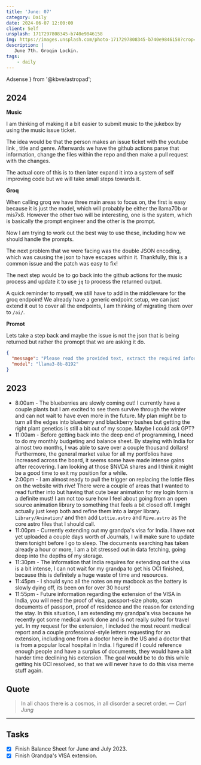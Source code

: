 ```yaml
---
title: 'June: 07'
category: Daily
date: 2024-06-07 12:00:00
client: Self
unsplash: 1717297808345-b740e9846158
img: https://images.unsplash.com/photo-1717297808345-b740e9846158?crop=entropy&cs=srgb&fm=jpg&ixid=MnwzNjM5Nzd8MHwxfHJhbmRvbXx8fHx8fHx8fDE2ODE3NDg2ODY&ixlib=rb-4.0.3&q=85
description: |
   June 7th. Groqin Lockin.
tags:
    - daily
---
```


  Adsense
} from '@kbve/astropad';


## 2024

**Music**

I am thinking of making it a bit easier to submit music to the jukebox by using the music issue ticket.

The idea would be that the person makes an issue ticket with the youtube link , title and genre.
Afterwards we have the github actions parse that information, change the files within the repo and then make a pull request with the changes.

The actual core of this is to then later expand it into a system of self improving code but we will take small steps towards it.

**Groq**

When calling groq we have three main areas to focus on, the first is easy because it is just the model, which will probably be either the llama70b or mis7x8.
However the other two will be interesting, one is the system, which is basically the prompt engineer and the other is the prompt.

Now I am trying to work out the best way to use these, including how we should handle the prompts.

The next problem that we were facing was the double JSON encoding, which was causing the json to have escapes within it.
Thankfully, this is a common issue and the patch was easy to fix!

The next step would be to go back into the github actions for the music process and update it to use `jq` to process the returned output.

A quick reminder to myself, we still have to add in the middleware for the groq endpoint!
We already have a generic endpoint setup, we can just extend it out to cover all the endpoints, I am thinking of migrating them over to `/ai/`.

**Promot**

Lets take a step back and maybe the issue is not the json that is being returned but rather the promopt that we are asking it do.

```json
{
  "message": "Please read the provided text, extract the required information, sanitize the title, and fill it into the specified command format. The title should only contain numbers, letters, and the characters () . and -.\n\n**Input:**\n```\n\n**Fill out the Form**\n\nYouTube Link: https://www.youtube.com/watch?v=ODXq4FtS-ys\nTitle: Hippie Sabotage - The Best of Chill Music (Mix)\nGenre: lofihiphop\n\n## Human\n\nFor supported genres, please visit [Music](https://kbve.com/music/)\nPick only one of the different genres!\ndnb, chillstep, lofihiphop, nujazz, electroswing, edm, rock\n\n\n```\n\n**Output:**\n\n```bash\n./kbve.sh -nx kbve.com:music --args=\"--file=lofihiphop --title='Hippie Sabotage - The Best of Chill Music (Mix)' --ytid=ODXq4FtS-ys\"```\n\nHere is the template for the command:\n```\n./kbve.sh -nx kbve.com:music --args=\"--file=[insert file/genre here] --title='[insert sanitized title here]' --ytid=[insert YouTube ID here]\"```\n\nEnsure to:\n1. Extract the `File/Genre`, `Title`, and `YouTube ID` from the text.\n2. Sanitize the `Title` to only include numbers, letters, and the characters () . and -.\n3. Only acceptable genres/file are dnb, chillstep, lofihiphop, nujazz, electroswing, edm, rock\n4. Fill in the command template with the extracted and sanitized values.\n\n**Example Input:**\n```text\nFile/Genre: jazz\nTitle: Louis Armstrong - What a Wonderful World (Jazz Remix)\nYouTube ID: abc12345```\n\n**Example Output:**\n```bash\n./kbve.sh -nx kbve.com:music --args=\"--file=jazz --title='Louis Armstrong - What a Wonderful World (Jazz Remix)' --ytid=abc12345\"```\n\n**Your Task:**\nPlease parse the provided text below and generate the command.\n\n**Input:**\n```text\n${{ github.event.issue.body }}\n```\n\n**Output:**\n```bash\n```\nTry to give the output in valid JSON.",
  "model": "llama3-8b-8192"
}

```

## 2023

- 8:00am - The blueberries are slowly coming out! I currently have a couple plants but I am excited to see them survive through the winter and can not wait to have even more in the future. My plan might be to turn all the edges into blueberry and blackberry bushes but getting the right plant genetics is still a bit out of my scope. Maybe I could ask GPT?
- 11:00am - Before getting back into the deep end of programming, I need to do my monthly budgeting and balance sheet. By staying with India for almost two months, I was able to save over a couple thousand dollars! Furthermore, the general market value for all my portfolios have increased across the board, it seems some have made intense gains after recovering. I am looking at those $NVDA shares and I think it might be a good time to exit my position for a while.
- 2:00pm - I am almost ready to pull the trigger on replacing the lottie files on the website with rive! There were a couple of areas that I wanted to read further into but having that cute bear animation for my login form is a definite must! I am not too sure how I feel about going from an open source animation library to something that feels a bit closed off. I might actually just keep both and refine them into a larger library. `Library/Animation/` and then add `Lottie.astro` and `Rive.astro` as the core astro files that I should call.
- 11:00pm - Currently extending out my grandpa's visa for India. I have not yet uploaded a couple days worth of Journals, I will make sure to update them tonight before I go to sleep. The documents searching has taken already a hour or more, I am a bit stressed out in data fetching, going deep into the depths of my storage.
- 11:30pm - The information that India requires for extending out the visa is a bit intense, I can not wait for my grandpa to get his OCI finished, because this is definitely a huge waste of time and resources.
- 11:45pm - I should sync all the notes on my macbook as the battery is slowly dying off, its been on for over 30 hours!
- 11:55pm - Future information regarding the extension of the VISA in India, you will need the proof of visa, passport-size photo, scan documents of passport, proof of residence and the reason for extending the stay. In this situation, I am extending my grandpa's visa because he recently got some medical work done and is not really suited for travel yet. In my request for the extension, I included the most recent medical report and a couple professional-style letters requesting for an extension, including one from a doctor here in the US and a doctor that is from a popular local hospital in India. I figured if I could reference enough people and have a surplus of documents, they would have a bit harder time declining his extension. The goal would be to do this while getting his OCI resolved, so that we will never have to do this visa meme stuff again.

## Quote

> In all chaos there is a cosmos, in all disorder a secret order.
> — <cite>Carl Jung</cite>

---

## Tasks

- [x] Finish Balance Sheet for June and July 2023.
- [x] Finish Grandpa's VISA extension.
